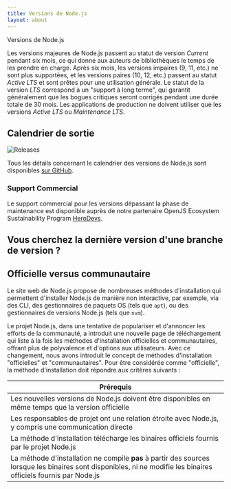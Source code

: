 ```yaml
---
title: Versions de Node.js
layout: about
---
```


Versions de Node.js

Les versions majeures de Node.js passent au statut de version _Current_ pendant six mois, ce qui donne aux auteurs de bibliothèques le temps de les prendre en charge.
Après six mois, les versions impaires (9, 11, etc.) ne sont plus supportées, et les versions paires (10, 12, etc.) passent au statut _Active LTS_ et sont prêtes pour une utilisation générale.
Le statut de la version _LTS_ correspond à un "support à long terme", qui garantit généralement que les bogues critiques seront corrigés pendant une durée totale de 30 mois.
Les applications de production ne doivent utiliser que les versions _Active LTS_ ou _Maintenance LTS_.

## Calendrier de sortie

![Releases](https://raw.githubusercontent.com/nodejs/Release/main/schedule.svg?sanitize=true)

Tous les détails concernant le calendrier des versions de Node.js sont disponibles [sur GitHub](https://github.com/nodejs/release#release-schedule).

### Support Commercial

Le support commercial pour les versions dépassant la phase de maintenance est disponible auprès de notre partenaire OpenJS Ecosystem Sustainability Program [HeroDevs](https://herodevs.com/).

## Vous cherchez la dernière version d'une branche de version ?

<DownloadReleasesTable />

## Officielle versus communautaire

Le site web de Node.js propose de nombreuses méthodes d'installation qui permettent d'installer Node.js de manière non interactive,
par exemple, via des CLI, des gestionnaires de paquets OS (tels que `apt`), ou des gestionnaires de versions Node.js (tels que `nvm`).

Le projet Node.js, dans une tentative de populariser et d'annoncer les efforts de la communauté, a introduit une nouvelle page de téléchargement qui liste à la fois les méthodes d'installation officielles et communautaires, offrant plus de polyvalence et d'options aux utilisateurs. Avec ce changement, nous avons introduit le concept de méthodes d'installation "officielles" et "communautaires". Pour être considérée comme "officielle", la méthode d'installation doit répondre aux critères suivants :

Prérequis                                                                                                                                                         |
----------------------------------------------------------------------------------------------------------------------------------------------------------------- |
Les nouvelles versions de Node.js doivent être disponibles en même temps que la version officielle                                                                |
Les responsables de projet ont une relation étroite avec Node.js, y compris une communication directe                                                             |
La méthode d'installation télécharge les binaires officiels fournis par le projet Node.js                                                                         |
La méthode d'installation ne compile **pas** à partir des sources lorsque les binaires sont disponibles, ni ne modifie les binaires officiels fournis par Node.js |
